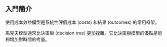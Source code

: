 
## 入門簡介

使用成本效益模型是系統性評價成本 (costs) 和結果 (outcomes) 的常用框架。

馬克夫模型通常比決策樹 (decision tree) 更加複雜。它比決策樹模型的優點是能夠增加對時間的考量。